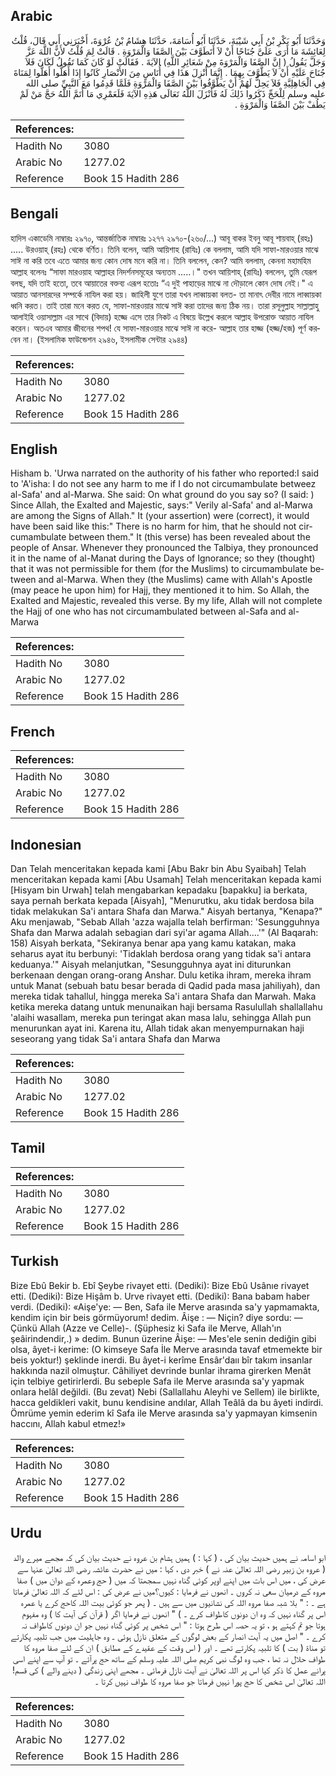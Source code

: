 ## Arabic


<div dir="rtl" lang="ar" style={{fontSize:'larger',backgroundColor:'#f8f9fa',padding:20}}>
وَحَدَّثَنَا أَبُو بَكْرِ بْنُ أَبِي شَيْبَةَ، حَدَّثَنَا أَبُو أُسَامَةَ، حَدَّثَنَا هِشَامُ بْنُ عُرْوَةَ، أَخْبَرَنِي أَبِي قَالَ، قُلْتُ لِعَائِشَةَ مَا أَرَى عَلَىَّ جُنَاحًا أَنْ لاَ أَتَطَوَّفَ بَيْنَ الصَّفَا وَالْمَرْوَةِ ‏.‏ قَالَتْ لِمَ قُلْتُ لأَنَّ اللَّهَ عَزَّ وَجَلَّ يَقُولُ ‏(‏ إِنَّ الصَّفَا وَالْمَرْوَةَ مِنْ شَعَائِرِ اللَّهِ‏)‏ الآيَةَ ‏.‏ فَقَالَتْ لَوْ كَانَ كَمَا تَقُولُ لَكَانَ فَلاَ جُنَاحَ عَلَيْهِ أَنْ لاَ يَطَّوَّفَ بِهِمَا ‏.‏ إِنَّمَا أُنْزِلَ هَذَا فِي أُنَاسٍ مِنَ الأَنْصَارِ كَانُوا إِذَا أَهَلُّوا أَهَلُّوا لِمَنَاةَ فِي الْجَاهِلِيَّةِ فَلاَ يَحِلُّ لَهُمْ أَنْ يَطَّوَّفُوا بَيْنَ الصَّفَا وَالْمَرْوَةِ فَلَمَّا قَدِمُوا مَعَ النَّبِيِّ صلى الله عليه وسلم لِلْحَجِّ ذَكَرُوا ذَلِكَ لَهُ فَأَنْزَلَ اللَّهُ تَعَالَى هَذِهِ الآيَةَ فَلَعَمْرِي مَا أَتَمَّ اللَّهُ حَجَّ مَنْ لَمْ يَطُفْ بَيْنَ الصَّفَا وَالْمَرْوَةِ ‏.‏
</div>
<div style={{backgroundColor:'#f8f9fa',padding:20, marginBottom: 10}}><table> <thead> <tr> <th>References:</th> <th></th> </tr> </thead> <tbody><tr><td>Hadith No</td><td>3080</td></tr><tr><td>Arabic No</td><td>1277.02</td></tr><tr><td>Reference</td><td>Book 15 Hadith 286</td></tr></tbody></table></div>

## Bengali


<div dir="ltr" lang="bn" style={{fontSize:'larger',backgroundColor:'#f8f9fa',padding:20}}>
হাদিস একাডেমি নাম্বারঃ ২৯৭০, আন্তর্জাতিক নাম্বারঃ ১২৭৭ ২৯৭০-(২৬০/...) আবূ বাকর ইবনু আবূ শায়বাহ্ (রহঃ) ..... উরওয়াহ্ (রহঃ) থেকে বর্ণিত। তিনি বলেন, আমি আয়িশাহ (রাযিঃ) কে বললাম, আমি যদি সাফা-মারওয়ার মাঝে সাঈ না করি তবে এতে আমার জন্য কোন দোষ মনে করি না। তিনি বললেন, কেন? আমি বললাম, কেননা মহামহিম আল্লাহ বলেনঃ “সাফা মারওয়াহ আল্লাহর নিদর্শনসমূহের অন্যতম .....।" তখন আয়িশাহ্ (রাযিঃ) বললেন, তুমি যেরূপ বলছ, যদি তাই হতো, তবে আয়াতের বক্তব্য এরূপ হতোঃ “এ দুই পাহাড়ের মাঝে না দৌড়ালে কোন দোষ নেই।" এ আয়াত আনসারদের সম্পর্কে নাযিল করা হয়। জাহিলী যুগে তারা যখন লাব্বায়কা বলত- তা মানাৎ দেবীর নামে লাব্বায়কা ধ্বনি করত। তাই তারা মনে করত যে, সাফা-মারওয়ার মাঝে সাঈ করা তাদের জন্য ঠিক নয়। তারা রসূলুল্লাহ সাল্লাল্লাহু আলাইহি ওয়াসাল্লাম এর সাথে (বিদায়) হজ্জে এসে তার নিকট এ বিষয়ে উল্লেখ করলে আল্লাহ উপরোক্ত আয়াত নাযিল করেন। অতএব আমার জীবনের শপথ! যে সাফা-মারওয়ার মাঝে সাঈ না করে- আল্লাহ তার হাজ্জ (হজ্জ/হজ) পূর্ণ করবেন না। (ইসলামিক ফাউন্ডেশন ২৯৪৬, ইসলামীক সেন্টার ২৯৪৪)
</div>
<div style={{backgroundColor:'#f8f9fa',padding:20, marginBottom: 10}}><table> <thead> <tr> <th>References:</th> <th></th> </tr> </thead> <tbody><tr><td>Hadith No</td><td>3080</td></tr><tr><td>Arabic No</td><td>1277.02</td></tr><tr><td>Reference</td><td>Book 15 Hadith 286</td></tr></tbody></table></div>

## English


<div dir="ltr" lang="en" style={{fontSize:'larger',backgroundColor:'#f8f9fa',padding:20}}>
Hisham b. 'Urwa narrated on the authority of his father who reported:I said to 'A'isha: I do not see any harm to me if I do not circumambulate betweez al-Safa' and al-Marwa. She said: On what ground do you say so? (I said: ) Since Allah, the Exalted and Majestic, says:" Verily al-Safa' and al-Marwa are among the Signs of Allah." It (your assertion) were (correct), it would have been said like this:" There is no harm for him, that he should not circumambulate between them." It (this verse) has been revealed about the people of Ansar. Whenever they pronounced the Talbiya, they pronounced it in the name of al-Manat during the Days of Ignorance; so they (thought) that it was not permissible for them (for the Muslims) to circumambulate between and al-Marwa. When they (the Muslims) came with Allah's Apostle (may peace he upon him) for Hajj, they mentioned it to him. So Allah, the Exalted and Majestic, revealed this verse. By my life, Allah will not complete the Hajj of one who has not circumambulated between al-Safa and al-Marwa
</div>
<div style={{backgroundColor:'#f8f9fa',padding:20, marginBottom: 10}}><table> <thead> <tr> <th>References:</th> <th></th> </tr> </thead> <tbody><tr><td>Hadith No</td><td>3080</td></tr><tr><td>Arabic No</td><td>1277.02</td></tr><tr><td>Reference</td><td>Book 15 Hadith 286</td></tr></tbody></table></div>

## French


<div dir="ltr" lang="fr" style={{fontSize:'larger',backgroundColor:'#f8f9fa',padding:20}}>

</div>
<div style={{backgroundColor:'#f8f9fa',padding:20, marginBottom: 10}}><table> <thead> <tr> <th>References:</th> <th></th> </tr> </thead> <tbody><tr><td>Hadith No</td><td>3080</td></tr><tr><td>Arabic No</td><td>1277.02</td></tr><tr><td>Reference</td><td>Book 15 Hadith 286</td></tr></tbody></table></div>

## Indonesian


<div dir="ltr" lang="id" style={{fontSize:'larger',backgroundColor:'#f8f9fa',padding:20}}>
Dan Telah menceritakan kepada kami [Abu Bakr bin Abu Syaibah] Telah menceritakan kepada kami [Abu Usamah] Telah menceritakan kepada kami [Hisyam bin Urwah] telah mengabarkan kepadaku [bapakku] ia berkata, saya pernah berkata kepada [Aisyah], "Menurutku, aku tidak berdosa bila tidak melakukan Sa'i antara Shafa dan Marwa." Aisyah bertanya, "Kenapa?" Aku menjawab, "Sebab Allah 'azza wajalla telah berfirman: 'Sesungguhnya Shafa dan Marwa adalah sebagian dari syi'ar agama Allah….'" (Al Baqarah: 158) Aisyah berkata, "Sekiranya benar apa yang kamu katakan, maka seharus ayat itu berbunyi: 'Tidaklah berdosa orang yang tidak sa'i antara keduanya.'" Aisyah melanjutkan, "Sesungguhnya ayat ini diturunkan berkenaan dengan orang-orang Anshar. Dulu ketika ihram, mereka ihram untuk Manat (sebuah batu besar berada di Qadid pada masa jahiliyah), dan mereka tidak tahallul, hingga mereka Sa'i antara Shafa dan Marwah. Maka ketika mereka datang untuk menunaikan haji bersama Rasulullah shallallahu 'alaihi wasallam, mereka pun teringat akan masa lalu, sehingga Allah pun menurunkan ayat ini. Karena itu, Allah tidak akan menyempurnakan haji seseorang yang tidak Sa'i antara Shafa dan Marwa
</div>
<div style={{backgroundColor:'#f8f9fa',padding:20, marginBottom: 10}}><table> <thead> <tr> <th>References:</th> <th></th> </tr> </thead> <tbody><tr><td>Hadith No</td><td>3080</td></tr><tr><td>Arabic No</td><td>1277.02</td></tr><tr><td>Reference</td><td>Book 15 Hadith 286</td></tr></tbody></table></div>

## Tamil


<div dir="ltr" lang="ta" style={{fontSize:'larger',backgroundColor:'#f8f9fa',padding:20}}>

</div>
<div style={{backgroundColor:'#f8f9fa',padding:20, marginBottom: 10}}><table> <thead> <tr> <th>References:</th> <th></th> </tr> </thead> <tbody><tr><td>Hadith No</td><td>3080</td></tr><tr><td>Arabic No</td><td>1277.02</td></tr><tr><td>Reference</td><td>Book 15 Hadith 286</td></tr></tbody></table></div>

## Turkish


<div dir="ltr" lang="tr" style={{fontSize:'larger',backgroundColor:'#f8f9fa',padding:20}}>
Bize Ebû Bekir b. Ebî Şeybe rivayet etti. (Dediki): Bize Ebû Usânıe rivayet etti. (Dediki): Bize Hişâm b. Urve rivayet etti. (Dediki): Bana babam haber verdi. (Dediki): «Aişe'ye: — Ben, Safa ile Merve arasında sa'y yapmamakta, kendim için bir beis görmüyorum! dedim. Âişe : — Niçin? diye sordu: — Çünkü Allah (Azze ve Celle)-. (Şüphesiz ki Safa ile Merve, Allah'ın şeâirindendir,.) » dedim. Bunun üzerine Âişe: — Mes'ele senin dediğin gibi olsa, âyet-i kerime: (O kimseye Safa İle Merve arasında tavaf etmemekte bir beis yoktur!) şeklinde inerdi. Bu âyet-i kerîme Ensâr'daıı bîr takım insanlar hakkında nazil olmuştur. Câhiliyet devrinde bunlar ihrama girerken Menât için telbiye getirirlerdi. Bu sebeple Safa ile Merve arasında sa'y yapmak onlara helâl değildi. (Bu zevat) Nebi (Sallallahu Aleyhi ve Sellem) ile birlikte, hacca geldikleri vakit, bunu kendisine andılar, Allah Teâlâ da bu âyeti indirdi. Ömrüme yemin ederim kî Safa ile Merve arasında sa'y yapmayan kimsenin haccını, Allah kabul etmez!»
</div>
<div style={{backgroundColor:'#f8f9fa',padding:20, marginBottom: 10}}><table> <thead> <tr> <th>References:</th> <th></th> </tr> </thead> <tbody><tr><td>Hadith No</td><td>3080</td></tr><tr><td>Arabic No</td><td>1277.02</td></tr><tr><td>Reference</td><td>Book 15 Hadith 286</td></tr></tbody></table></div>

## Urdu


<div dir="rtl" lang="ur" style={{fontSize:'larger',backgroundColor:'#f8f9fa',padding:20}}>
ابو اسامہ نے ہمیں حدیث بیان کی ، ( کہا : ) ہمیں ہشام بن عروہ نے حدیث بیان کی کہ مجھے میرے والد ( عروہ بن زبیر رضی اللہ تعالیٰ عنہ نے ) خبر دی ، کہا : میں نے حضرت عائشہ رضی اللہ تعالیٰ عنہا سے عرض کی ، میں اس بات میں اپنے اوپر کوئی گناہ نہیں سمجھتا کہ میں ( حج وعمرہ کے دوان میں ) صفا مروہ کے درمیان سعی نہ کروں ۔ انھوں نے فرمایا : کیوں؟میں نے عرض کی : اس لئے کہ اللہ تعالیٰ فرماتا ہے ۔ : " بلا شبہ صفا مروہ اللہ کی نشانیوں میں سے ہیں ۔ ( پھر جو کوئی بیت اللہ کاحج کرے یا عمرہ اس پر گناہ نہیں کہ وہ ان دونوں کاطواف کرے ۔ ) " انھوں نے فرمایا اگر ( قرآن کی آیت کا ) وہ مفہوم ہوتا جو تم کہتے ہو ، تو یہ حصہ اس طرح ہوتا : " اس شخص پر کوئی گناہ نہیں جو ان دونوں کاطواف نہ کرے ۔ " اصل میں یہ آیت انصار کے بعض لوگوں کے متعلق نازل ہوئی ۔ وہ جاہلیت میں جب تلبیہ پکارتے تو مناۃ ( بت ) کا تلبیہ پکارتے تھے ۔ اور ( اس وقت کے عقیدے کے مطابق ) ان کے لئے صفا مروہ کا طواف حلال نہ تھا ، جب وہ لوگ نبی کریم صلی اللہ علیہ وسلم کے ساتھ حج پرآئے ۔ تو آپ سے اپنے اسی پرانے عمل کا ذکر کیا اس پر اللہ تعالیٰ نے آیت نازل فرمائی ۔ مجھے اپنی زندگی ( دینے والے ) کی قسم! اللہ تعالیٰ اس شخص کا حج پورا نہیں فرماتا جو صفا مروہ کا طواف نہیں کرتا ۔
</div>
<div style={{backgroundColor:'#f8f9fa',padding:20, marginBottom: 10}}><table> <thead> <tr> <th>References:</th> <th></th> </tr> </thead> <tbody><tr><td>Hadith No</td><td>3080</td></tr><tr><td>Arabic No</td><td>1277.02</td></tr><tr><td>Reference</td><td>Book 15 Hadith 286</td></tr></tbody></table></div>